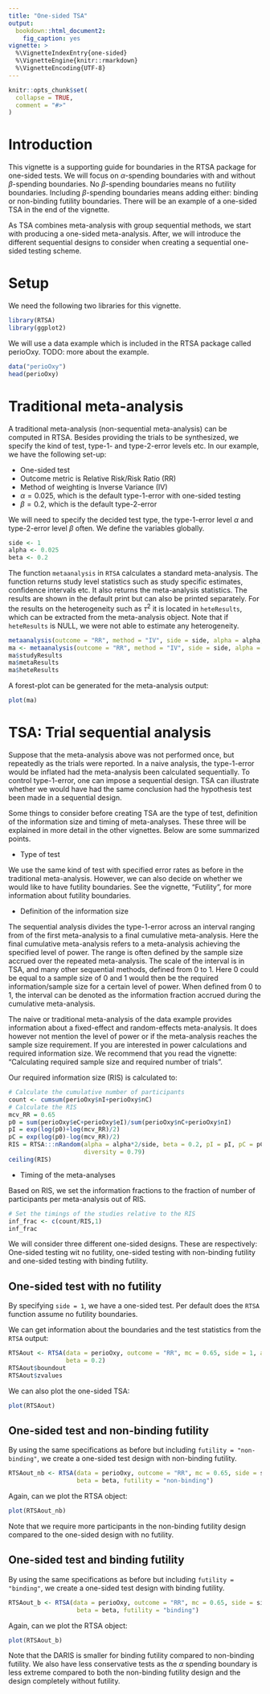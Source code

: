```yaml
---
title: "One-sided TSA"
output: 
  bookdown::html_document2:
    fig_caption: yes
vignette: >
  %\VignetteIndexEntry{one-sided}
  %\VignetteEngine{knitr::rmarkdown}
  %\VignetteEncoding{UTF-8}
---
```


```r
knitr::opts_chunk$set(
  collapse = TRUE,
  comment = "#>"
)
```

# Introduction
 
This vignette is a supporting guide for boundaries in the RTSA package for one-sided tests. We will focus on $\alpha$-spending boundaries with and without $\beta$-spending boundaries. No $\beta$-spending boundaries means no futility boundaries. Including $\beta$-spending boundaries means adding either: binding or non-binding futility boundaries. There will be an example of a one-sided TSA in the end of the vignette.

As TSA combines meta-analysis with group sequential methods, we start with producing a one-sided meta-analysis. After, we will introduce the different sequential designs to consider when creating a sequential one-sided testing scheme. 

# Setup

We need the following two libraries for this vignette. 

```r
library(RTSA)
library(ggplot2)
```

We will use a data example which is included in the RTSA package called perioOxy. TODO: more about the example.

```r
data("perioOxy")
head(perioOxy)
```

# Traditional meta-analysis 

A traditional meta-analysis (non-sequential meta-analysis) can be computed in RTSA. Besides providing the trials to be synthesized, we specify the kind of test, type-1- and type-2-error levels etc. In our example, we have the following set-up: 

- One-sided test
- Outcome metric is Relative Risk/Risk Ratio (RR)
- Method of weighting is Inverse Variance (IV)
- $\alpha=0.025$, which is the default type-1-error with one-sided testing
- $\beta=0.2$, which is the default type-2-error

We will need to specify the decided test type, the type-1-error level $\alpha$ and type-2-error level $\beta$ often. We define the variables globally. 

```r
side <- 1
alpha <- 0.025
beta <- 0.2
```

The function `metaanalysis` in `RTSA` calculates a standard meta-analysis. The function returns study level statistics such as study specific estimates, confidence intervals etc. It also returns the meta-analysis statistics. The results are shown in the default print but can also be printed separately. For the results on the heterogeneity such as $\tau^2$ it is located in `heteResults`, which can be extracted from the meta-analysis object. Note that if `heteResults` is NULL, we were not able to estimate any heterogeneity. 

```r
metaanalysis(outcome = "RR", method = "IV", side = side, alpha = alpha, beta = beta, data = perioOxy)
ma <- metaanalysis(outcome = "RR", method = "IV", side = side, alpha = alpha, beta = beta, data = perioOxy)
ma$studyResults
ma$metaResults
ma$heteResults
```

A forest-plot can be generated for the meta-analysis output:

```r
plot(ma)
```

# TSA: Trial sequential analysis

Suppose that the meta-analysis above was not performed once, but repeatedly as the trials were reported. In a naive analysis, the type-1-error would be inflated had the meta-analysis been calculated sequentially. To control type-1-error, one can impose a sequential design. TSA can illustrate whether we would have had the same conclusion had the hypothesis test been made in a sequential design. 

Some things to consider before creating TSA are the type of test, definition of the information size and timing of meta-analyses. These three will be explained in more detail in the other vignettes. Below are some summarized points.

- Type of test

We use the same kind of test with specified error rates as before in the traditional meta-analysis. However, we can also decide on whether we would like to have futility boundaries. See the vignette, "Futility", for more information about futility boundaries. 

- Definition of the information size

The sequential analysis divides the type-1-error across an interval ranging from of the first meta-analysis to a final cumulative meta-analysis. Here the final cumulative meta-analysis refers to a meta-analysis achieving the specified level of power. The range is often defined by the sample size accrued over the repeated meta-analysis. The scale of the interval is in TSA, and many other sequential methods, defined from 0 to 1. Here 0 could be equal to a sample size of 0 and 1 would then be the required information/sample size for a certain level of power. When defined from 0 to 1, the interval can be denoted as the information fraction accrued during the cumulative meta-analysis. 

The naive or traditional meta-analysis of the data example provides information about a fixed-effect and random-effects meta-analysis. It does however not mention the level of power or if the meta-analysis reaches the sample size requirement. If you are interested in power calculations and required information size. We recommend that you read the vignette: "Calculating required sample size and required number of trials". 

Our required information size (RIS) is calculated to:

```r
# Calculate the cumulative number of participants
count <- cumsum(perioOxy$nI+perioOxy$nC)
# Calculate the RIS 
mcv_RR = 0.65
p0 = sum(perioOxy$eC+perioOxy$eI)/sum(perioOxy$nC+perioOxy$nI)
pI = exp(log(p0)+log(mcv_RR)/2)
pC = exp(log(p0)-log(mcv_RR)/2)
RIS = RTSA:::nRandom(alpha = alpha*2/side, beta = 0.2, pI = pI, pC = pC,
                     diversity = 0.79)
ceiling(RIS)
```
- Timing of the meta-analyses

Based on RIS, we set the information fractions to the fraction of number of participants per meta-analysis out of RIS.

```r
# Set the timings of the studies relative to the RIS
inf_frac <- c(count/RIS,1)
inf_frac
```

We will consider three different one-sided designs. These are respectively: One-sided testing wit no futility, one-sided testing with non-binding futility and one-sided testing with binding futility. 

## One-sided test with no futility

By specifying `side = 1`, we have a one-sided test. Per default does the `RTSA` function assume no futility boundaries. 

We can get information about the boundaries and the test statistics from the `RTSA` output:

```r
RTSAout <- RTSA(data = perioOxy, outcome = "RR", mc = 0.65, side = 1, alpha = 0.025, 
                beta = 0.2)
RTSAout$boundout
RTSAout$zvalues
```

We can also plot the one-sided TSA:

```r
plot(RTSAout)
```


## One-sided test and non-binding futility

By using the same specifications as before but including `futility = "non-binding"`, we create a one-sided test design with non-binding futility. 

```r
RTSAout_nb <- RTSA(data = perioOxy, outcome = "RR", mc = 0.65, side = side, alpha = alpha, 
                   beta = beta, futility = "non-binding")
```

Again, can we plot the RTSA object: 

```r
plot(RTSAout_nb)
```

Note that we require more participants in the non-binding futility design compared to the one-sided design with no futility. 

## One-sided test and binding futility

By using the same specifications as before but including `futility = "binding"`, we create a one-sided test design with binding futility. 

```r
RTSAout_b <- RTSA(data = perioOxy, outcome = "RR", mc = 0.65, side = side, alpha = alpha, 
                   beta = beta, futility = "binding")
```

Again, can we plot the RTSA object: 

```r
plot(RTSAout_b)
```

Note that the DARIS is smaller for binding futility compared to non-binding futility. We also have less conservative tests as the $\alpha$ spending boundary is less extreme compared to both the non-binding futility design and the design completely without futility. 
